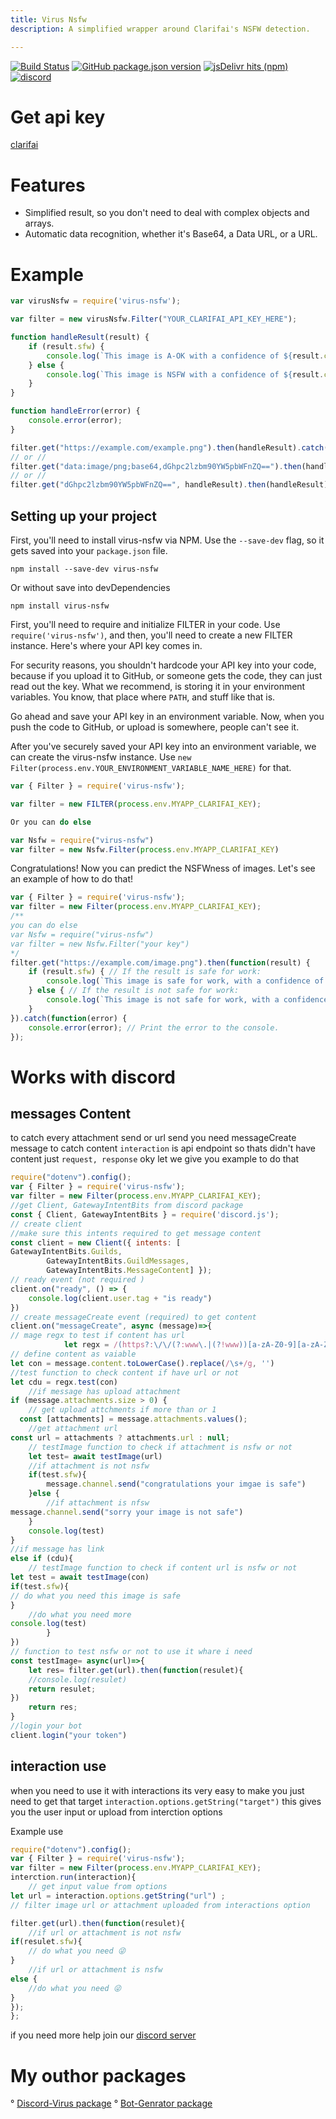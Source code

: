 ```yaml
---
title: Virus Nsfw 
description: A simplified wrapper around Clarifai's NSFW detection.

---
```


 [![Build Status](https://img.shields.io/badge/Build-NoBuild-blueviolet?logo=github&logoColor=blue&style=social)](https://travis-ci.org/virgel1995/Nsfw-filter)
 [![GitHub package.json version](https://img.shields.io/github/package-json/v/virgel1995/Nsfw-filter?color=aqua&logo=v&logoColor=yellow)](https://gitHub.com/virgel1995/Nsfw-filter)
 [![jsDelivr hits (npm)](https://img.shields.io/jsdelivr/npm/hm/virus-nsfw?color=blue&label=npmDownloads&logo=npm&style=social)](https://www.npmjs.com/package/virus-nsfw)
 [![discord](https://img.shields.io/discord/827294479479472149?color=blue&label=discord&logo=discord&logoColor=aqua&style=social)](https://discord.gg/eenQW67QWp)


# Get api key 
[clarifai](https://clarifai.com)

# Features

 * Simplified result, so you don't need to deal with complex objects and arrays.
 * Automatic data recognition, whether it's Base64, a Data URL, or a URL.

# Example

```js
var virusNsfw = require('virus-nsfw');

var filter = new virusNsfw.Filter("YOUR_CLARIFAI_API_KEY_HERE");

function handleResult(result) {
    if (result.sfw) {
        console.log(`This image is A-OK with a confidence of ${result.confidence}.`);
    } else {
        console.log(`This image is NSFW with a confidence of ${result.confidence}.`);
    }
}

function handleError(error) {
    console.error(error);
}

filter.get("https://example.com/example.png").then(handleResult).catch(handleError); // URL
// or // 
filter.get("data:image/png;base64,dGhpc2lzbm90YW5pbWFnZQ==").then(handleResult).catch(handleError); // Data URL
// or // 
filter.get("dGhpc2lzbm90YW5pbWFnZQ==", handleResult).then(handleResult).catch(handleError); // Base64
```


## Setting up your project

First, you'll need to install virus-nsfw via NPM. Use the `--save-dev` flag, so it gets saved into your `package.json` file.

```
npm install --save-dev virus-nsfw
```
Or without save into devDependencies 
```
npm install virus-nsfw
```

First, you'll need to require and initialize FILTER in your code. Use `require('virus-nsfw')`, and then, you'll need to create a new FILTER instance. Here's where your API key comes in.

For security reasons, you shouldn't hardcode your API key into your code, because if you upload it to GitHub, or someone gets the code, they can just read out the key. What we recommend, is storing it in your environment variables. You know, that place where `PATH`, and stuff like that is.

Go ahead and save your API key in an environment variable. Now, when you push the code to GitHub, or upload is somewhere, people can't see it.

After you've securely saved your API key into an environment variable, we can create the virus-nsfw instance. Use `new Filter(process.env.YOUR_ENVIRONMENT_VARIABLE_NAME_HERE)` for that.

```js
var { Filter } = require('virus-nsfw');

var filter = new FILTER(process.env.MYAPP_CLARIFAI_KEY);

```
```kt
Or you can do else 
```
```js
var Nsfw = require("virus-nsfw")
var filter = new Nsfw.Filter(process.env.MYAPP_CLARIFAI_KEY)

```

Congratulations! Now you can predict the NSFWness of images. Let's see an example of how to do that!

```js
var { Filter } = require('virus-nsfw'); 
var filter = new Filter(process.env.MYAPP_CLARIFAI_KEY);
/**
you can do else 
var Nsfw = require("virus-nsfw")
var filter = new Nsfw.Filter("your key")
*/
filter.get("https://example.com/image.png").then(function(result) {
    if (result.sfw) { // If the result is safe for work:
        console.log(`This image is safe for work, with a confidence of ${result.confidence}!`);
    } else { // If the result is not safe for work:
        console.log(`This image is not safe for work, with a confidence of ${result.confidence}!`);
    }
}).catch(function(error) {
    console.error(error); // Print the error to the console.
});
```
# Works with discord

## messages Content
to catch every attachment send or url send 
you need messageCreate message to catch content `interaction` is api endpoint so thats didn't have content just `request, response`
oky let we give you example to do that 
```js
require("dotenv").config();
var { Filter } = require('virus-nsfw'); 
var filter = new Filter(process.env.MYAPP_CLARIFAI_KEY);
//get Client, GatewayIntentBits from discord package 
const { Client, GatewayIntentBits } = require('discord.js');
// create client 
//make sure this intents required to get message content
const client = new Client({ intents: [
GatewayIntentBits.Guilds,
        GatewayIntentBits.GuildMessages,
        GatewayIntentBits.MessageContent] });
// ready event (not required )
client.on("ready", () => {
	console.log(client.user.tag + "is ready")
})
// create messageCreate event (required) to get content
client.on("messageCreate", async (message)=>{
// mage regx to test if content has url
			let regx = /(https?:\/\/(?:www\.|(?!www))[a-zA-Z0-9][a-zA-Z0-9-]+[a-zA-Z0-9]\.[^\s]{2,}|www\.[a-zA-Z0-9][a-zA-Z0-9-]+[a-zA-Z0-9]\.[^\s]{2,}|https?:\/\/(?:www\.|(?!www))[a-zA-Z0-9]+\.[^\s]{2,}|www\.[a-zA-Z0-9]+\.[^\s]{2,})/
// define content as vaiable
let con = message.content.toLowerCase().replace(/\s+/g, '')
//test function to check content if have url or not
let cdu = regx.test(con)
	//if message has upload attachment
if (message.attachments.size > 0) {
	// get upload attchments if more than or 1
  const [attachments] = message.attachments.values();
	//get attachment url 
const url = attachments ? attachments.url : null;
	// testImage function to check if attachment is nsfw or not
	let test= await testImage(url)
	//if attachment is not nsfw
	if(test.sfw){
		message.channel.send("congratulations your imgae is safe")
	}else {
		//if attachment is nfsw
message.channel.send("sorry your image is not safe")
	}
	console.log(test)
}
//if message has link 
else if (cdu){
	// testImage function to check if content url is nsfw or not
let test = await testImage(con)
if(test.sfw){
// do what you need this image is safe
}
	//do what you need more
console.log(test)
		}
})
// function to test nsfw or not to use it whare i need 
const testImage= async(url)=>{
	let res= filter.get(url).then(function(resulet){
	//console.log(resulet)
	return resulet;
})
	return res;
}
//login your bot 
client.login("your token")
```
## interaction use 

when you need to use it with interactions 
its very easy to make 
you just need to get that target 
`interaction.options.getString("target")`
this gives you the user input or upload from interction options

Example use 
```js
require("dotenv").config();
var { Filter } = require('virus-nsfw'); 
var filter = new Filter(process.env.MYAPP_CLARIFAI_KEY);
interction.run(interaction){
	// get input value from options
let url = interaction.options.getString("url") ;
// filter image url or attachment uploaded from interactions option

filter.get(url).then(function(resulet){
	//if url or attachment is not nsfw
if(resulet.sfw){
	// do what you need 😜
} 
	//if url or attachment is nsfw
else {
	//do what you need 😜
}
});
};
```

if you need more help join our [discord server](https://discord.gg/eenQW67QWp)

# My outhor packages

° [Discord-Virus package](https://www.npmjs.com/package/discord-virus)
° [Bot-Genrator package](https://www.npmjs.com/package/bot-genrator)

